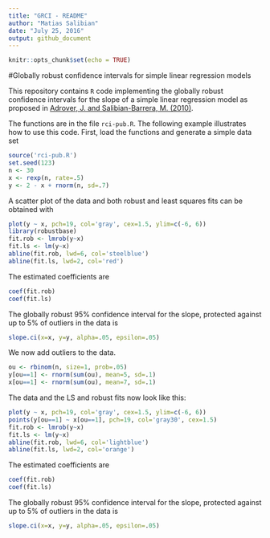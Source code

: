 ```yaml
---
title: "GRCI - README"
author: "Matias Salibian"
date: "July 25, 2016"
output: github_document
---
```


```r
knitr::opts_chunk$set(echo = TRUE)
```

#Globally robust confidence intervals for simple linear regression models

This repository contains `R` code implementing 
the 
globally robust confidence intervals for the slope of a simple linear regression model 
as proposed in 
[Adrover, J. and Salibian-Barrera, M. (2010)](http://dx.doi.org/10.1016/j.csda.2009.05.005).

The functions are in the file `rci-pub.R`. The following example
illustrates how to 
use this code. First, load the functions and generate a simple 
data set
```r
source('rci-pub.R')
set.seed(123)
n <- 30
x <- rexp(n, rate=.5)
y <- 2 - x + rnorm(n, sd=.7)
```
A scatter plot of the data and both robust
and least squares fits can be obtained with
```r
plot(y ~ x, pch=19, col='gray', cex=1.5, ylim=c(-6, 6))
library(robustbase)
fit.rob <- lmrob(y~x)
fit.ls <- lm(y~x)
abline(fit.rob, lwd=6, col='steelblue')
abline(fit.ls, lwd=2, col='red')
```

The estimated coefficients are
```r
coef(fit.rob)
coef(fit.ls)
```
The globally robust 95% confidence
interval for the slope, protected against 
up to 5% of outliers in the data is
```r
slope.ci(x=x, y=y, alpha=.05, epsilon=.05)
```

We now add outliers to the data. 
```r
ou <- rbinom(n, size=1, prob=.05)
y[ou==1] <- rnorm(sum(ou), mean=5, sd=.1)
x[ou==1] <- rnorm(sum(ou), mean=7, sd=.1)
```
The data and the LS and robust fits now look like this:
```r
plot(y ~ x, pch=19, col='gray', cex=1.5, ylim=c(-6, 6))
points(y[ou==1] ~ x[ou==1], pch=19, col='gray30', cex=1.5)
fit.rob <- lmrob(y~x)
fit.ls <- lm(y~x)
abline(fit.rob, lwd=6, col='lightblue')
abline(fit.ls, lwd=2, col='orange')
```

The estimated coefficients are
```r
coef(fit.rob)
coef(fit.ls)
```
The globally robust 95% confidence
interval for the slope, protected against 
up to 5% of outliers in the data is
```r
slope.ci(x=x, y=y, alpha=.05, epsilon=.05)
```

